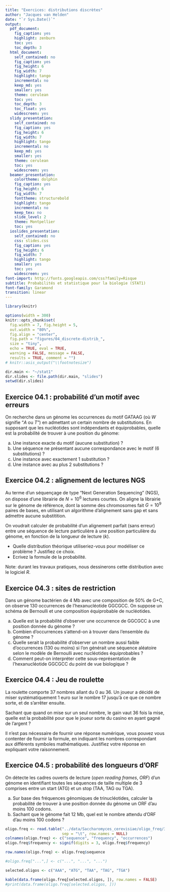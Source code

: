```yaml
---
title: "Exercices: distributions discrètes"
author: "Jacques van Helden"
date: "`r Sys.Date()`"
output:
  pdf_document:
    fig_caption: yes
    highlight: zenburn
    toc: yes
    toc_depth: 3
  html_document:
    self_contained: no
    fig_caption: yes
    fig_height: 6
    fig_width: 7
    highlight: tango
    incremental: no
    keep_md: yes
    smaller: yes
    theme: cerulean
    toc: yes
    toc_depth: 3
    toc_float: yes
    widescreen: yes
  slidy_presentation:
    self_contained: no
    fig_caption: yes
    fig_height: 6
    fig_width: 7
    highlight: tango
    incremental: no
    keep_md: yes
    smaller: yes
    theme: cerulean
    toc: yes
    widescreen: yes
  beamer_presentation:
    colortheme: dolphin
    fig_caption: yes
    fig_height: 6
    fig_width: 7
    fonttheme: structurebold
    highlight: tango
    incremental: no
    keep_tex: no
    slide_level: 2
    theme: Montpellier
    toc: yes
  ioslides_presentation:
    self_contained: no
    css: slides.css
    fig_caption: yes
    fig_height: 6
    fig_width: 7
    highlight: tango
    smaller: yes
    toc: yes
    widescreen: yes
font-import: http://fonts.googleapis.com/css?family=Risque
subtitle: Probabilités et statistique pour la biologie (STAT1)
font-family: Garamond
transition: linear
---
```


```r
library(knitr)

options(width = 300)
knitr::opts_chunk$set(
  fig.width = 7, fig.height = 5, 
  out.width = "80%",
  fig.align = "center", 
  fig.path = "figures/04_discrete-distrib_",
  size = "tiny", 
  echo = TRUE, eval = TRUE, 
  warning = FALSE, message = FALSE, 
  results = TRUE, comment = "")
# knitr::asis_output("\\footnotesize")

dir.main <- "~/stat1"
dir.slides <- file.path(dir.main, "slides")
setwd(dir.slides)
```



## Exercice 04.1 : probabilité d'un motif avec erreurs

On recherche dans un génome les occurrences du motif GATAAG (où $W$ signifie "$A$ ou $T$") en admettant un certain nombre de substitutions. En supposant que les nucléotides sont indépendants et équiprobables, quelle est la probabilité de trouver à une position du génome: 

a. Une instance exacte du motif (aucune substitution) ?
b. Une séquence ne présentant aucune correspondance avec le motif (6 substitutions) ?
c. Une instance avec exactement 1 substitution ?
d. Une instance avec au plus 2 substitutions ?

## Exercice 04.2 : alignement de lectures NGS

Au terme d'un séquençage de type "Next Generation Sequencing" (NGS), on dispose d'une librairie de $N=10^6$ lectures courtes. On aligne la librairie sur le génome de référence, dont la somme des chromosomes fait $G=10^9$ paires de bases, en utilisant un algorithme d'alignement sans gap et sans admettre aucune substitition.

On voudrait calculer de probabilité d'un alignement parfait (sans erreur) entre une séquence de lecture particulière à une position particulière du génome, en fonction de la longueur de lecture ($k$).

- Quelle distribution théorique utiliseriez-vous pour modéliser ce problème ? Justifiez ce choix. 
- Ecrivez la formule de la probabilité.

Note: durant les travaux pratiques, nous dessinerons cette distribution avec le logiciel *R*.


## Exercice 04.3 : sites de restriction

Dans un génome bactérien de 4 Mb avec une composition de 50% de G+C, on observe 130 occurrences de l'hexanucléotide GGCGCC. On suppose un schéma de Bernoulli et une composition équiprobable de nucléotides.

(a) Quelle est la probabilité d’observer une occurrence de GGCGCC à une position donnée du génome ?
(b) Combien d'occurrences s'attend-on à trouver dans l'ensemble du génome ?
(c) Quelle serait la probabilité d'observer un nombre aussi faible d'occurrences (130 ou moins) si l'on générait une séquence aléatoire selon le modèle de Bernoulli avec nucléotides équiprobables ?
(d) Comment peut-on interpréter cette sous-représentation de l'hexanucléotide GGCGCC du point de vue biologique ?

## Exercice 04.4 : Jeu de roulette

La roulette comporte 37 nombres allant du 0 au 36. Un joueur a décidé de miser systématiquement 1 euro sur le nombre 17 jusqu’à ce que ce nombre sorte, et de s’arrêter ensuite. 

Sachant que quand on mise sur un seul nombre, le gain vaut 36 fois la mise, quelle est la probabilité pour que le joueur sorte du casino en ayant gagné de l’argent ? 

Il n’est pas nécessaire de fournir une réponse numérique, vous pouvez vous contenter de fournir la formule, en indiquant les nombres correspondant aux différents symboles mathématiques. Justifiez votre réponse en expliquant votre raisonnement. 

## Exercice 04.5 : probabilité des longueurs d'ORF

On détecte les cadres ouverts de lecture (*open reading frames*, *ORF*) d'un génome en identifiant toutes les séquences de taille multiple de 3 comprises entre un start (ATG) et un stop (TAA, TAG ou TGA). 

a. Sur base des fréquences génomiques de trinucléotides, calculer la probabilité de trouver à une position donnée du génome un ORF d'au moins 100 codons. 
b. Sachant que le génome fait 12 Mb, quel est le nombre attendu d'ORF d'au moins 100 codons ?


```r
oligo.freq <- read.table("../data/Saccharomyces_cerevisiae/oligo_freq/3nt_genomic_Saccharomyces_cerevisiae-ovlp-1str.tab", 
                         sep = "\t", row.names = NULL)
colnames(oligo.freq) <- c("sequence", "frequency", "occurrences")
oligo.freq$frequency <- signif(digits = 3, oligo.freq$frequency)

row.names(oligo.freq) <- oligo.freq$sequence

#oligo.freq["...",] <- c("...", "...", "...")

selected.oligos <- c("AAA", "ATG", "TAA", "TAG", "TGA")

kable(data.frame(oligo.freq[selected.oligos, ]), row.names = FALSE)
#print(data.frame(oligo.freq[selected.oligos, ]))
```


